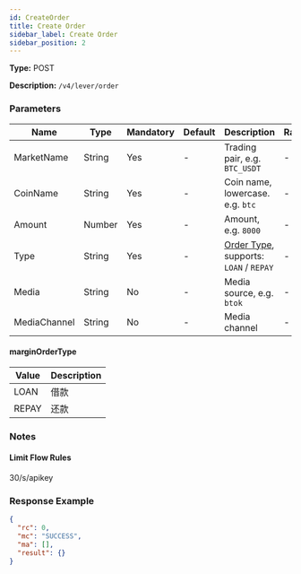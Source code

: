 ```yaml
---
id: CreateOrder
title: Create Order
sidebar_label: Create Order
sidebar_position: 2
---
```


**Type:** POST

**Description:** `/v4/lever/order`

### Parameters

| Name | Type | Mandatory | Default | Description | Ranges |
| --- | --- | --- | --- | --- | --- |
| MarketName | String | Yes | - | Trading pair, e.g. `BTC_USDT` | - |
| CoinName | String | Yes | - | Coin name, lowercase. e.g. `btc` | - |
| Amount | Number | Yes | - | Amount, e.g. `8000` | - |
| Type | String | Yes | - | [Order Type](#marginOrderType), supports: `LOAN` / `REPAY` | - |
| Media | String | No | - | Media source, e.g. `btok` | - |
| MediaChannel | String | No | - | Media channel | - |

#### marginOrderType

| Value | Description |
| ----- | ----------- |
| LOAN  | 借款        |
| REPAY | 还款        |

### Notes

#### **Limit Flow Rules**

30/s/apikey

### Response Example

```json title="Response"
{
  "rc": 0,
  "mc": "SUCCESS",
  "ma": [],
  "result": {}
}
```
